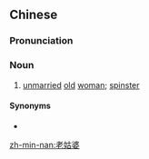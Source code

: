==Chinese==
{{zh-forms|type=12}}

===Pronunciation===
{{zh-pron
|m=lǎogūpó
|c=lou5 gu1 po4
|h=pfs=ló-kû-phò;gd=lau3 gu1 po2
|mn=xm,zz,tw:lāu-ko͘-pô/qz:lǎu-ko͘-pô
|cat=n
}}

===Noun===
{{zh-noun}}

# {{lb|zh|pejorative|chiefly|Cantonese|Hakka|Min|Wu}} [[unmarried]] [[old]] [[woman]]; [[spinster]]

====Synonyms====
* {{zh-l|老處女}}

[[zh-min-nan:老姑婆]]